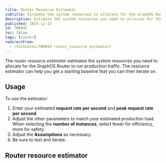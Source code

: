 ```yaml
---
title: Router Resource Estimator
subtitle: Estimate the system resources to allocate for the GraphOS Router
description: Estimate the system resources you need to allocate for the Apollo GraphOS Router to run production traffic.
published: 2023-12-15
id: TN0045
toc: false
tags: [router]
redirectFrom:
  - /technotes/TN0045-router_resource_estimator/
---
```



The _router resource estimator_ estimates the system resources you need to allocate for the GraphOS Router to run production traffic. The resource estimator can help you get a starting baseline that you can then iterate on.

## Usage

To use the estimator:

1. Enter your estimated **request rate per second** and **peak request rate per second**.
1. Adjust the other parameters to match your estimated production load. When selecting the **number of instances**, select fewer for efficiency, more for safety.
1. Adjust the **Assumptions** as necessary.
1. Be sure to test and iterate.

## Router resource estimator

<RouterResourceEstimator />
